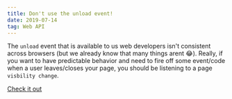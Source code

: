 ```yaml
---
title: Don't use the unload event!
date: 2019-07-14
tag: Web API
---
```


The `unload` event that is available to us web developers isn't consistent
across browsers (but we already know that many things arent 😂). Really, if you
want to have predictable behavior and need to fire off some event/code when a
user leaves/closes your page, you should be listening to a page
`visbility change`.

[ Check it out ](https://developers.google.com/web/updates/2018/07/page-lifecycle-api#the-unload-event)
